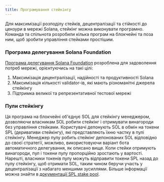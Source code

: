 ```yaml
---
title: Програмування стейкінгу
---
```


Для максимізації розподілу стейків, децентралізації та стійкості до цензури в
мережі Solana, стейкінг можна виконувати програмно. Команда та спільнота
розробили кілька програм на блокчейні та поза ним, щоб зробити управління
стейками простішим.

### Програма делегування Solana Foundation

[Програма делегування Solana Foundation](https://solana.org/delegation-program)
розроблена для задоволення потреб мережі, орієнтуючись на такі цілі:

1. Максимізація децентралізації, надійності та продуктивності Solana
2. Максимізація кількості validator-ів, які мають різноманітні джерела стейкінгу
3. Підтримка великої та репрезентативної тестової мережі

### Пули стейкінгу

Ця програма на блокчейні об'єднує SOL для стейкінгу менеджером, дозволяючи
власникам SOL робити стейкінг і отримувати винагороди без управління стейками.
Користувачі депонують SOL в обмін на токени SPL (деривативи стейкінгу), які
представляють їхню частку в пулі стейкінгу. Менеджер пулу робить стейкінг
депонованих SOL відповідно до своєї стратегії, можливо, використовуючи варіант
бота автоматичного делегування, як описано вище. Коли стейки отримують
винагороди, пул і токени пулу пропорційно зростають у вартості. Нарешті,
власники токенів пулу можуть відправити токени SPL назад до пулу стейкінгу, щоб
отримати SOL, таким чином беручи участь у децентралізації з набагато меншими
зусиллями. Більше інформації можна знайти в
[документації SPL stake pool](https://spl.solana.com/stake-pool).
